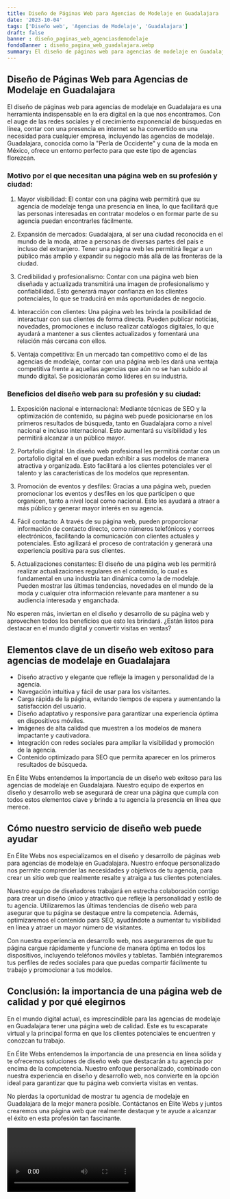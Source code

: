 ```yaml
---
title: Diseño de Páginas Web para Agencias de Modelaje en Guadalajara
date: '2023-10-04'
tags: ['Diseño web', 'Agencias de Modelaje', 'Guadalajara']
draft: false
banner : diseño_paginas_web_agenciasdemodelaje
fondoBanner : diseño_pagina_web_guadalajara.webp
summary: El diseño de páginas web para agencias de modelaje en Guadalajara es una herramienta indispensable en la era digital en la que nos encontramos. Con el auge de las redes sociales y el crecimiento exponencial de búsquedas en línea, contar con una presencia en internet se ha convertido en una necesidad para cualquier empresa, incluyendo las agencias de modelaje. Guadalajara, conocida como la Perla de Occidente y cuna de la moda en México, ofrece un entorno perfecto para que este tipo de agencias florezcan.
---
```


## Diseño de Páginas Web para Agencias de Modelaje en Guadalajara

El diseño de páginas web para agencias de modelaje en Guadalajara es una herramienta indispensable en la era digital en la que nos encontramos. Con el auge de las redes sociales y el crecimiento exponencial de búsquedas en línea, contar con una presencia en internet se ha convertido en una necesidad para cualquier empresa, incluyendo las agencias de modelaje. Guadalajara, conocida como la "Perla de Occidente" y cuna de la moda en México, ofrece un entorno perfecto para que este tipo de agencias florezcan.

### Motivo por el que necesitan una página web en su profesión y ciudad:

1. Mayor visibilidad: El contar con una página web permitirá que su agencia de modelaje tenga una presencia en línea, lo que facilitará que las personas interesadas en contratar modelos o en formar parte de su agencia puedan encontrarles fácilmente.

2. Expansión de mercados: Guadalajara, al ser una ciudad reconocida en el mundo de la moda, atrae a personas de diversas partes del país e incluso del extranjero. Tener una página web les permitirá llegar a un público más amplio y expandir su negocio más allá de las fronteras de la ciudad.

3. Credibilidad y profesionalismo: Contar con una página web bien diseñada y actualizada transmitirá una imagen de profesionalismo y confiabilidad. Esto generará mayor confianza en los clientes potenciales, lo que se traducirá en más oportunidades de negocio.

4. Interacción con clientes: Una página web les brinda la posibilidad de interactuar con sus clientes de forma directa. Pueden publicar noticias, novedades, promociones e incluso realizar catálogos digitales, lo que ayudará a mantener a sus clientes actualizados y fomentará una relación más cercana con ellos.

5. Ventaja competitiva: En un mercado tan competitivo como el de las agencias de modelaje, contar con una página web les dará una ventaja competitiva frente a aquellas agencias que aún no se han subido al mundo digital. Se posicionarán como líderes en su industria.

### Beneficios del diseño web para su profesión y su ciudad:

1. Exposición nacional e internacional: Mediante técnicas de SEO y la optimización de contenido, su página web puede posicionarse en los primeros resultados de búsqueda, tanto en Guadalajara como a nivel nacional e incluso internacional. Esto aumentará su visibilidad y les permitirá alcanzar a un público mayor.

2. Portafolio digital: Un diseño web profesional les permitirá contar con un portafolio digital en el que puedan exhibir a sus modelos de manera atractiva y organizada. Esto facilitará a los clientes potenciales ver el talento y las características de los modelos que representan.

3. Promoción de eventos y desfiles: Gracias a una página web, pueden promocionar los eventos y desfiles en los que participen o que organicen, tanto a nivel local como nacional. Esto les ayudará a atraer a más público y generar mayor interés en su agencia.

4. Fácil contacto: A través de su página web, pueden proporcionar información de contacto directo, como números telefónicos y correos electrónicos, facilitando la comunicación con clientes actuales y potenciales. Esto agilizará el proceso de contratación y generará una experiencia positiva para sus clientes.

5. Actualizaciones constantes: El diseño de una página web les permitirá realizar actualizaciones regulares en el contenido, lo cual es fundamental en una industria tan dinámica como la de modelaje. Pueden mostrar las últimas tendencias, novedades en el mundo de la moda y cualquier otra información relevante para mantener a su audiencia interesada y enganchada.

No esperen más, inviertan en el diseño y desarrollo de su página web y aprovechen todos los beneficios que esto les brindará. ¿Están listos para destacar en el mundo digital y convertir visitas en ventas?

<GifSeo />

<Cta />

## Elementos clave de un diseño web exitoso para agencias de modelaje en Guadalajara

- Diseño atractivo y elegante que refleje la imagen y personalidad de la agencia.
- Navegación intuitiva y fácil de usar para los visitantes.
- Carga rápida de la página, evitando tiempos de espera y aumentando la satisfacción del usuario.
- Diseño adaptativo y responsive para garantizar una experiencia óptima en dispositivos móviles.
- Imágenes de alta calidad que muestren a los modelos de manera impactante y cautivadora.
- Integración con redes sociales para ampliar la visibilidad y promoción de la agencia.
- Contenido optimizado para SEO que permita aparecer en los primeros resultados de búsqueda.

En Élite Webs entendemos la importancia de un diseño web exitoso para las agencias de modelaje en Guadalajara. Nuestro equipo de expertos en diseño y desarrollo web se asegurará de crear una página que cumpla con todos estos elementos clave y brinde a tu agencia la presencia en línea que merece.

## Cómo nuestro servicio de diseño web puede ayudar

En Élite Webs nos especializamos en el diseño y desarrollo de páginas web para agencias de modelaje en Guadalajara. Nuestro enfoque personalizado nos permite comprender las necesidades y objetivos de tu agencia, para crear un sitio web que realmente resalte y atraiga a tus clientes potenciales.

Nuestro equipo de diseñadores trabajará en estrecha colaboración contigo para crear un diseño único y atractivo que refleje la personalidad y estilo de tu agencia. Utilizaremos las últimas tendencias de diseño web para asegurar que tu página se destaque entre la competencia. Además, optimizaremos el contenido para SEO, ayudándote a aumentar tu visibilidad en línea y atraer un mayor número de visitantes.

Con nuestra experiencia en desarrollo web, nos aseguraremos de que tu página cargue rápidamente y funcione de manera óptima en todos los dispositivos, incluyendo teléfonos móviles y tabletas. También integraremos tus perfiles de redes sociales para que puedas compartir fácilmente tu trabajo y promocionar a tus modelos.

## Conclusión: la importancia de una página web de calidad y por qué elegirnos

En el mundo digital actual, es imprescindible para las agencias de modelaje en Guadalajara tener una página web de calidad. Este es tu escaparate virtual y la principal forma en que los clientes potenciales te encuentren y conozcan tu trabajo.

En Élite Webs entendemos la importancia de una presencia en línea sólida y te ofrecemos soluciones de diseño web que destacarán a tu agencia por encima de la competencia. Nuestro enfoque personalizado, combinado con nuestra experiencia en diseño y desarrollo web, nos convierte en la opción ideal para garantizar que tu página web convierta visitas en ventas.

No pierdas la oportunidad de mostrar tu agencia de modelaje en Guadalajara de la mejor manera posible. Contáctanos en Élite Webs y juntos crearemos una página web que realmente destaque y te ayude a alcanzar el éxito en esta profesión tan fascinante.

<Video />

<CtaBot job='Agencias de Modelaje' city='Guadalajara'/>

<Gmaps query='Guadalajara+españa+maps' />